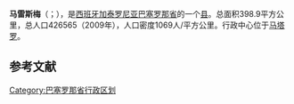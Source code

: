 {{Unreferenced|time=2020-03-07T05:13:44+00:00}}
{{Infobox settlement
| name                    = 马雷斯梅
| native_name             = Maresme
| settlement_type         = 县
| image_skyline           = Catalonia-Rocacorba-Mountain.jpg
| imagesize               = 
| image_caption           = 
| image_flag              = 
| flag_size               = 
| image_shield            = Escut del Maresme.svg
| shield_size             = 
| image_map               = Localització del Maresme.svg
| map_caption             = 在巴塞罗那省得位置
| pushpin_map             = Spain
| pushpin_label_position  = 
| pushpin_map_caption     = 在西班牙的位置
| latd  =41   |latm  =31  |lats  =00 |latNS  = N 
| longd =2   |longm =18 |longs =00 |longEW = E 
| coordinates_type        = region:ES_type:city
| coordinates_display     = inline,title
| subdivision_type        = 国家
| subdivision_name        = 西班牙
| subdivision_type1       = [[西班牙行政区划|自治区]]
| subdivision_name1       = [[加泰罗尼亚|加泰罗尼亚]]
| subdivision_type2       = [[省_(西班牙)|省]]
| subdivision_name2       = [[巴塞罗那省|巴塞罗那省]]
| area_total_km2          = 398.9
| population_total        = 426565
| population_as_of        = 2009年
| population_density_km2  = auto
| website                 = 
| footnotes               = 
}}
'''马雷斯梅'''（{{lang-es|El Maresme}}；{{lang-ca|Maresme}}），是[[西班牙|西班牙]][[加泰罗尼亚|加泰罗尼亚]][[巴塞罗那省|巴塞罗那省]]的一个[[县_(西班牙)|县]]。总面积398.9平方公里，总人口426565（2009年），人口密度1069人/平方公里。行政中心位于[[马塔罗|马塔罗]]。

==参考文献==
{{reflist}}

[[Category:巴塞罗那省行政区划|Category:巴塞罗那省行政区划]]